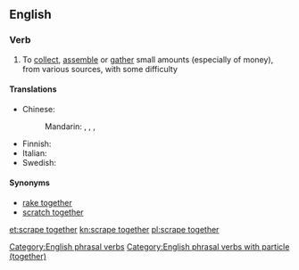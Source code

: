 ==English==

===Verb===
{{en-verb|head=[[scrape]] [[together]]|scrapes together|scraping together|scraped together}}

# {{context|idiomatic|lang=en}} To [[collect]], [[assemble]] or [[gather]] small amounts (especially of money), from various sources, with some difficulty

====Translations====
{{trans-top|collect small amounts}}
* Chinese:
*: Mandarin: {{t|cmn|湊|sc=Hani}}, {{t|cmn|凑|tr=còu|sc=Hani}}, {{t|cmn|湊齊|sc=Hani}}, {{t|cmn|凑齐|tr=còuqí|sc=Hani}}
{{trans-mid}}
* Finnish: {{t-|fi|raapia kasaan}}
* Italian: {{t-|it|racimolare}}
* Swedish: {{t-|sv|skrapa ihop}}
{{trans-bottom}}

====Synonyms====
* [[rake together]]
* [[scratch together]]

[[Category:English phrasal verbs]]
[[Category:English phrasal verbs with particle (together)]]

[[et:scrape together]]
[[kn:scrape together]]
[[pl:scrape together]]